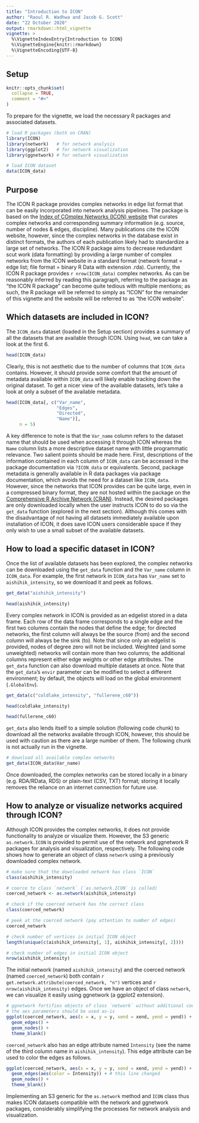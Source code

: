 ```yaml
---
title: "Introduction to ICON"
author: "Raoul R. Wadhwa and Jacob G. Scott"
date: "22 October 2020"
output: rmarkdown::html_vignette
vignette: >
  %\VignetteIndexEntry{Introduction to ICON}
  %\VignetteEngine{knitr::rmarkdown}
  %\VignetteEncoding{UTF-8}
---
```


## Setup

```r
knitr::opts_chunk$set(
  collapse = TRUE,
  comment = "#>"
)
```

To prepare for the vignette, we load the necessary R packages and associated datasets.

```r
# load R packages (both on CRAN)
library(ICON)
library(network)   # for network analysis
library(ggplot2)   # for network visualization
library(ggnetwork) # for network visualization

# load ICON dataset
data(ICON_data)
```

## Purpose

The ICON R package provides complex networks in edge list format that can be easily incorporated into network analysis pipelines.
The package is based on the [Index of COmplex Networks (ICON) website](https://icon.colorado.edu) that curates complex networks and corresponding summary information (e.g. source, number of nodes \& edges, discipline).
Many publications cite the ICON website, however, since the complex networks in the database exist in distinct formats, the authors of each publication likely had to standardize a large set of networks.
The ICON R package aims to decrease redundant scut work (data formatting) by providing a large number of complex networks from the ICON website in a standard format (network format = edge list; file format = binary R Data with extension .rda).
Currently, the ICON R package provides `r nrow(ICON_data)` complex networks.
As can be reasonably inferred by reading this paragraph, referring to the package as "the ICON R package" can become quite tedious with multiple mentions; as such, the R package will be referred to simply as "ICON" for the remainder of this vignette and the website will be referred to as "the ICON website".

## Which datasets are included in ICON?

The `ICON_data` dataset (loaded in the Setup section) provides a summary of all the datasets that are available through ICON.
Using `head`, we can take a look at the first 6.

```r
head(ICON_data)
```

Clearly, this is not aesthetic due to the number of columns that `ICON_data` contains.
However, it should provide some comfort that the amount of metadata available within `ICON_data` will likely enable tracking down the original dataset.
To get a nicer view of the available datasets, let's take a look at only a subset of the available metadata.

```r
head(ICON_data[, c("Var_name",
                   "Edges",
                   "Directed",
                   "Name")],
     n = 5)
```

A key difference to note is that the `Var_name` column refers to the dataset name that should be used when accessing it through ICON whereas the `Name` column lists a more descriptive dataset name with little programmatic relevance.
Two salient points should be made here.
First, descriptions of the information contained in each column of `ICON_data` can be accessed in the package documentation via `?ICON_data` or equivalents.
Second, package metadata is generally available in R data packages via package documentation, which avoids the need for a dataset like `ICON_data`.
However, since the networks that ICON provides can be quite large, even in a compressed binary format, they are not hosted within the package on the [Comprehensive R Archive Network (CRAN)](https://CRAN.R-project.org/).
Instead, the desired packages are only downloaded locally when the user instructs ICON to do so via the `get_data` function (explored in the next section).
Although this comes with the disadvantage of not having all datasets immediately available upon installation of ICON, it does save ICON users considerable space if they only wish to use a small subset of the available datasets.

## How to load a specific dataset in ICON?

Once the list of available datasets has been explored, the complex networks can be downloaded using the `get_data` function and the `Var_name` column in `ICON_data`.
For example, the first network in `ICON_data` has `Var_name` set to `aishihik_intensity`, so we download it and peek as follows.

```r
get_data("aishihik_intensity")

head(aishihik_intensity)
```

Every complex network in ICON is provided as an edgelist stored in a data frame.
Each row of the data frame corresponds to a single edge and the first two columns contain the nodes that define the edge; for directed networks, the first column will always be the source (from) and the second column will always be the sink (to).
Note that since only an edgelist is provided, nodes of degree zero will not be included.
Weighted (and some unweighted) networks will contain more than two columns; the additional columns represent either edge weights or other edge attributes.
The `get_data` function can also download multiple datasets at once.
Note that the `get_data`'s `envir` parameter can be modified to select a different environment; by default, the objects will load on the global environment (`.GlobalEnv`).

```r
get_data(c("coldlake_intensity", "fullerene_c60"))

head(coldlake_intensity)

head(fullerene_c60)
```

`get_data` also lends itself to a simple solution (following code chunk) to download all the networks available through ICON, however, this should be used with caution as there are a large number of them.
The following chunk is not actually run in the vignette.

```r
# download all available complex networks
get_data(ICON_data$Var_name)
```

Once downloaded, the complex networks can be stored locally in a binary (e.g. RDA/RData, RDS) or plain-text (CSV, TXT) format; storing it locally removes the reliance on an internet connection for future use.

## How to analyze or visualize networks acquired through ICON?

Although ICON provides the complex networks, it does not provide functionality to analyze or visualize them.
However, the S3 generic `as.network.ICON` is provided to permit use of the network and ggnetwork R packages for analysis and visualization, respectively.
The following code shows how to generate an object of class `network` using a previously downloaded complex network.

```r
# make sure that the downloaded network has class `ICON`
class(aishihik_intensity)

# coerce to class `network` (`as.network.ICON` is called)
coerced_network <- as.network(aishihik_intensity)

# check if the coerced network has the correct class
class(coerced_network)

# peek at the coerced network (pay attention to number of edges)
coerced_network

# check number of vertices in initial ICON object
length(unique(c(aishihik_intensity[, 1], aishihik_intensity[, 2])))

# check number of edges in initial ICON object
nrow(aishihik_intensity)
```

The initial network (named `aishihik_intensity`) and the coerced network (named `coerced_network`) both contain `r get.network.attribute(coerced_network, "n")` vertices and `r nrow(aishihik_intensity)` edges.
Once we have an object of class `network`, we can visualize it easily using ggnetwork (a ggplot2 extension).

```r
# ggnetwork fortifies objects of class `network` without additional code
# the aes parameters should be used as-is
ggplot(coerced_network, aes(x = x, y = y, xend = xend, yend = yend)) +
  geom_edges() +
  geom_nodes() +
  theme_blank()
```

`coerced_network` also has an edge attribute named `Intensity` (see the name of the third column name in `aishihik_intensity`).
This edge attribute can be used to color the edges as follows.

```r
ggplot(coerced_network, aes(x = x, y = y, xend = xend, yend = yend)) +
  geom_edges(aes(color = Intensity)) + # this line changed
  geom_nodes() +
  theme_blank()
```

Implementing an S3 generic for the `as.network` method and `ICON` class thus makes ICON datasets compatible with the network and ggnetwork packages, considerably simplifying the processes for network analysis and visualization.
